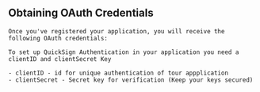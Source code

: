 ## Obtaining OAuth Credentials
    
    Once you've registered your application, you will receive the following OAuth credentials:
    
    To set up QuickSign Authentication in your application you need a clientID and clientSecret Key

    - clientID - id for unique authentication of tour appplication
    - clientSecret - Secret key for verification (Keep your keys secured)